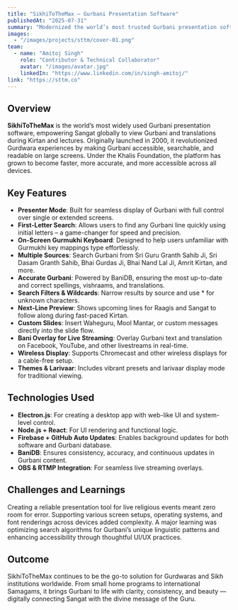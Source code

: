 ```yaml
---
title: "SikhiToTheMax – Gurbani Presentation Software"
publishedAt: "2025-07-31"
summary: "Modernized the world’s most trusted Gurbani presentation software used in Gurdwaras globally, with features like first-letter search, live overlays, and powerful theme customization."
images:
  - "/images/projects/sttm/cover-01.png"
team:
  - name: "Amitoj Singh"
    role: "Contributor & Technical Collaborator"
    avatar: "/images/avatar.jpg"
    linkedIn: "https://www.linkedin.com/in/singh-amitoj/"
link: "https://sttm.co"
---
```


## Overview

**SikhiToTheMax** is the world’s most widely used Gurbani presentation software, empowering Sangat globally to view Gurbani and translations during Kirtan and lectures. Originally launched in 2000, it revolutionized Gurdwara experiences by making Gurbani accessible, searchable, and readable on large screens. Under the Khalis Foundation, the platform has grown to become faster, more accurate, and more accessible across all devices.

## Key Features

- **Presenter Mode**: Built for seamless display of Gurbani with full control over single or extended screens.
- **First-Letter Search**: Allows users to find any Gurbani line quickly using initial letters – a game-changer for speed and precision.
- **On-Screen Gurmukhi Keyboard**: Designed to help users unfamiliar with Gurmukhi key mappings type effortlessly.
- **Multiple Sources**: Search Gurbani from Sri Guru Granth Sahib Ji, Sri Dasam Granth Sahib, Bhai Gurdas Ji, Bhai Nand Lal Ji, Amrit Kirtan, and more.
- **Accurate Gurbani**: Powered by BaniDB, ensuring the most up-to-date and correct spellings, vishraams, and translations.
- **Search Filters & Wildcards**: Narrow results by source and use \* for unknown characters.
- **Next-Line Preview**: Shows upcoming lines for Raagis and Sangat to follow along during fast-paced Kirtan.
- **Custom Slides**: Insert Waheguru, Mool Mantar, or custom messages directly into the slide flow.
- **Bani Overlay for Live Streaming**: Overlay Gurbani text and translation on Facebook, YouTube, and other livestreams in real-time.
- **Wireless Display**: Supports Chromecast and other wireless displays for a cable-free setup.
- **Themes & Larivaar**: Includes vibrant presets and larivaar display mode for traditional viewing.

## Technologies Used

- **Electron.js**: For creating a desktop app with web-like UI and system-level control.
- **Node.js + React**: For UI rendering and functional logic.
- **Firebase + GitHub Auto Updates**: Enables background updates for both software and Gurbani database.
- **BaniDB**: Ensures consistency, accuracy, and continuous updates in Gurbani content.
- **OBS & RTMP Integration**: For seamless live streaming overlays.

## Challenges and Learnings

Creating a reliable presentation tool for live religious events meant zero room for error. Supporting various screen setups, operating systems, and font renderings across devices added complexity. A major learning was optimizing search algorithms for Gurbani’s unique linguistic patterns and enhancing accessibility through thoughtful UI/UX practices.

## Outcome

SikhiToTheMax continues to be the go-to solution for Gurdwaras and Sikh institutions worldwide. From small home programs to international Samagams, it brings Gurbani to life with clarity, consistency, and beauty — digitally connecting Sangat with the divine message of the Guru.
